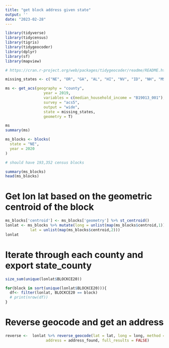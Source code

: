 ```yaml
---
title: "get block address given state"
output: ''
date: "2023-02-28"
---
```


```r
library(tidyverse)
library(tidycensus)
library(tigris)
library(tidygeocoder)
library(dplyr)
library(sf)
library(mapview)

# https://cran.r-project.org/web/packages/tidygeocoder/readme/README.html
```


```r

missing_states <- c("NE", "OR", "GA", "AL", "HI", "NV", "ID", "NH", "MS")

ms <- get_acs(geography = "county",
                 year = 2019,
                 variables = c(median_household_income = "B19013_001"),
                 survey = "acs5",
                 output = "wide",
                 state = missing_states,
                 geometry = T) 

ms
summary(ms)
```


```r
ms_blocks <- blocks(
  state = "NE",
  year = 2020
)

# should have 193,352 census blocks

summary(ms_blocks)
head(ms_blocks)
```


# Get lon lat based on the geometric centroid of the block
```r
ms_blocks['centroid'] <- ms_blocks['geometry'] %>% st_centroid() 
lonlat <- ms_blocks %>% mutate(long = unlist(map(ms_blocks$centroid,1)),
           lat = unlist(map(ms_blocks$centroid,2)))
lonlat
```

# Iterate through each county and export state_county
```r
size_sum(unique(lonlat$BLOCKCE20))

for(block in sort(unique(lonlat$BLOCKCE20))){
  df<- filter(lonlat, BLOCKCE20 == block)
  # print(nrow(df))
}
```


# Reverse geocode and get an address
```r
reverse <-  lonlat %>% reverse_geocode(lat = lat, long = long, method = 'osm',
                  address = address_found, full_results = FALSE)
```


